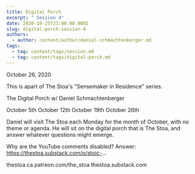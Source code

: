 ```yaml
---
title: Digital Porch
excerpt: " Session 4"
date: 2020-10-25T23:00:00.000Z
slug: digital-porch-session-4
authors:
  - author: content/author/daniel-schmachtenberger.md
tags:
  - tag: content/tags/session.md
  - tag: content/tags/digital-porch.md
---
```


October 26, 2020

This is apart of The Stoa's "Sensemaker in Residence" series. 

The Digital Porch w/ Daniel Schmachtenberger

October 5th
October 12th
October 19th
October 26th

Daniel will visit The Stoa each Monday for the month of October, with no theme or agenda. He will sit on the digital porch that is The Stoa, and answer whatever questions might emerge. 

Why are the YouTube comments disabled? Answer: https://thestoa.substack.com/p/stoic-...

thestoa.ca
patreon.com/the_stoa
thestoa.substack.com
